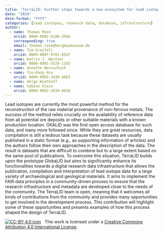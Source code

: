 ```yaml
---
title: 'TerraLID: Further steps towards a new ecosystem for lead isotope data in archaeology'
date: "2024"
date-format: "YYYY"
categories: [lead isotopes, research data, database, infrastructure]
author: 
  - name: Thomas Rose
    orcid: 0000-0002-8186-3566
    corresponding: true
    email: thomas.rose@bergbaumuseum.de
  - name: Tim Greifelt
    orcid: 0009-0007-9701-8547
  - name: Katrin J. Westner
    orcid: 0000-0001-5529-1165
  - name: Annette Hornschuch
  - name: Yiu-Kang Hsu
    orcid: 0000-0002-2439-4863
  - name: Helge Wiethoff
  - name: Sabine Klein
    orcid: 0000-0002-3939-4428
---
```


Lead isotopes are currently the most powerful method for the reconstruction of the raw material provenance of non-ferrous metals. The success of the method relies crucially on the availability of reference data from all potential ore deposits or other suitable materials with a known production location. OXALID was the first open access database for such data, and many more followed since. While they are great resources, data compilation is still a tedious task because these datasets are usually published in a static format (e.g., as supporting information of articles) and the authors follow their own approaches in the description of the data. The result is datasets that are difficult to combine but to a large extent based on the same pool of publications. 
To overcome this situation, TerraLID builds upon the prototype GlobaLID but aims to significantly enhance its functionalities towards a digital research data infrastructure that allows the publication, compilation and interpretation of lead isotope data for a large variety of archaeological and geological materials. It aims to implement the FAIR data principles in a community-driven process to ensure that the research infrastructure and metadata are developed close to the needs of the community. 
The TerraLID team is open, meaning that it welcomes all kinds of contributions from the community and provides many opportunities to get involved in the development process. This contribution will highlight some of these opportunities and presents examples of how this process shaped the design of TerraLID.

[![CC-BY 4.0 icon](https://i.creativecommons.org/l/by/4.0/88x31.png)](http://creativecommons.org/licenses/by/4.0/)&nbsp;&nbsp; This work is licensed under a [Creative Commons Attribution 4.0 International License](https://creativecommons.org/licenses/by/4.0/). 

